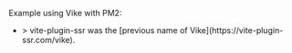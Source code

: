 
Example using Vike with PM2:
 - <Example timestamp="2022.07" repo="hemengke1997/vite-plugin-ssr-pm2" />
   > vite-plugin-ssr was the [previous name of Vike](https://vite-plugin-ssr.com/vike).
